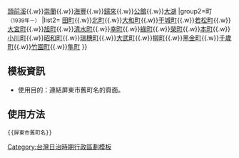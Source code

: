 {{Navbox
|name=屏東市舊町名
|title=[[台灣日治時期|日治時期]][[屏東市 (州轄市)|屏東市]]（1933年－1945年）
|group1=大字
|list1=[[屏東 (大字)|屏東]]<small>（1939年拆為21個町）</small>{{.w}}[[頭前溪 (地名)|頭前溪]]{{.w}}[[崇蘭 (大字)|崇蘭]]{{.w}}[[海豐 (屏東縣大字)|海豐]]{{.w}}[[歸來 (大字)|歸來]]{{.w}}[[公館 (屏東縣)|公館]]{{.w}}[[大湖 (屏東縣)|大湖]]
|group2=町<br><small>（1939年－）</small>
|list2= [[田町 (屏東市)|田町]]{{.w}}[[北町]]{{.w}}[[大和町 (屏東市)|大和町]]{{.w}}[[干城町 (屏東市)|干城町]]{{.w}}[[若松町 (屏東市)|若松町]]{{.w}}[[大宮町 (屏東市)|大宮町]]{{.w}}[[旭町 (屏東市)|旭町]]{{.w}}[[清水町 (屏東市)|清水町]]{{.w}}[[幸町 (屏東市)|幸町]]{{.w}}[[綠町 (屏東市)|綠町]]{{.w}}[[榮町 (屏東市)|榮町]]{{.w}}[[本町 (屏東市)|本町]]{{.w}}[[小川町 (屏東市)|小川町]]{{.w}}[[昭和町 (屏東市)|昭和町]]{{.w}}[[瑞穗町 (屏東市)|瑞穗町]]{{.w}}[[大武町]]{{.w}}[[柳町 (屏東市)|柳町]]{{.w}}[[黑金町 (屏東市)|黑金町]]{{.w}}[[千歲町 (屏東市)|千歲町]]{{.w}}[[竹園町 (屏東市)|竹園町]]{{.w}}[[隼町 (屏東市)|隼町]]
}}<noinclude>

== 模板資訊 ==
* 使用目的：連結屏東市舊町名的頁面。

== 使用方法 ==
<pre>
{{屏東市舊町名}}
</pre>
</noinclude>
<noinclude>
[[Category:台灣日治時期行政區劃模板]]
</noinclude>